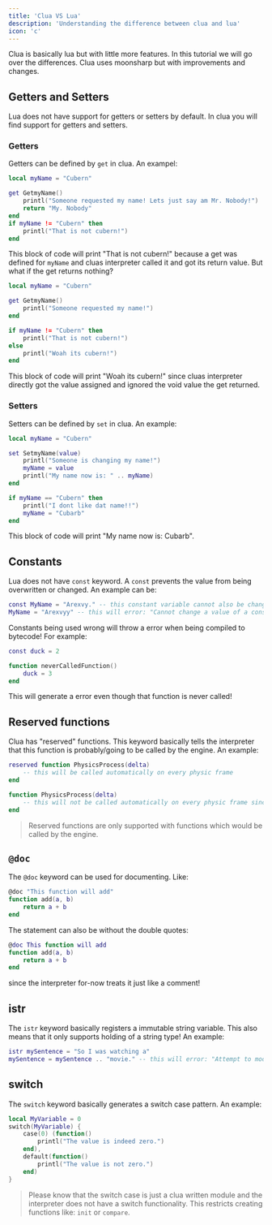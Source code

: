 ```yaml
---
title: 'Clua VS Lua'
description: 'Understanding the difference between clua and lua'
icon: 'c'
---
```


Clua is basically lua but with little more features. In this tutorial we will go over the differences. Clua uses moonsharp but with improvements and changes.

## Getters and Setters
Lua does not have support for getters or setters by default. In clua you will find support for getters and setters. 

### Getters
Getters can be defined by `get` in clua. An exampel:
```lua
local myName = "Cubern"

get GetmyName()
    printl("Someone requested my name! Lets just say am Mr. Nobody!")
    return "My. Nobody"
end
if myName != "Cubern" then
    printl("That is not cubern!")
end
```
This block of code will print "That is not cubern!" because a get was defined for `myName` and cluas interpreter called it and got its return value. But what if the get returns nothing? 
```lua
local myName = "Cubern"

get GetmyName()
    printl("Someone requested my name!")
end

if myName != "Cubern" then
    printl("That is not cubern!")
else
    printl("Woah its cubern!") 
end
```
This block of code will print "Woah its cubern!" since cluas interpreter directly got the value assigned and ignored the void value the get returned.

### Setters 
Setters can be defined by `set` in clua. An example:
```lua
local myName = "Cubern"

set SetmyName(value)
    printl("Someone is changing my name!")
    myName = value
    printl("My name now is: " .. myName)
end

if myName == "Cubern" then
    printl("I dont like dat name!!")
    myName = "Cubarb"
end
```
This block of code will print "My name now is: Cubarb".


## Constants
Lua does not have `const` keyword. A `const` prevents the value from being overwritten or changed. An example can be:
```lua
const MyName = "Arexvy." -- this constant variable cannot also be changed by other scripts
MyName = "Arexvyy" -- this will error: "Cannot change a value of a constant variable."
```

<Info>Constants being used wrong will throw a error when being compiled to bytecode!</Info>
For example:
```lua
const duck = 2

function neverCalledFunction()
    duck = 3
end
```
This will generate a error even though that function is never called!

## Reserved functions
Clua has "reserved" functions. This keyword basically tells the interpreter that this function is probably/going to be called by the engine. An example:
```lua
reserved function PhysicsProcess(delta)
    -- this will be called automatically on every physic frame
end

function PhysicsProcess(delta)
    -- this will not be called automatically on every physic frame since it is not a reserved function
end
```
> Reserved functions are only supported with functions which would be called by the engine.

## `@doc`
The `@doc` keyword can be used for documenting.
Like:
```lua
@doc "This function will add"
function add(a, b)
    return a + b
end
```

The statement can also be without the double quotes:
```lua
@doc This function will add
function add(a, b)
    return a + b
end
```
since the interpreter for-now treats it just like a comment!

## istr
The `istr` keyword basically registers a immutable string variable. This also means that it only supports holding of a string type! 
An example:
```lua
istr mySentence = "So I was watching a"
mySentence = mySentence .. "movie." -- this will error: "Attempt to modify an immutable string"
```

## switch
The `switch` keyword basically generates a switch case pattern. An example:
```lua
local MyVariable = 0
switch(MyVariable) {
    case(0) (function()
        printl("The value is indeed zero.")
    end),
    default(function()
        printl("The value is not zero.")
    end)
}
```
> Please know that the switch case is just a clua written module and the interpreter does not have a switch functionality. This restricts creating functions like: `init` or `compare`.